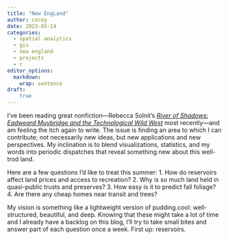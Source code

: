 ```yaml
---
title: "New EngLand"
author: corey
date: 2023-05-14
categories:
  - spatial analytics
  - gis
  - new england
  - projects
  - r
editor_options: 
  markdown: 
    wrap: sentence
draft:
    true
---
```


I've been reading great nonfiction---Rebecca Solnit's [*River of Shadows: Eadweard Muybridge and the Technological Wild West*](https://www.goodreads.com/book/show/28054.River_of_Shadows) most recently---and am feeling the itch again to write.
The issue is finding an area to which I can contribute; not necessarily new ideas, but new applications and new perspectives.
My inclination is to blend visualizations, statistics, and my words into periodic dispatches that reveal something new about this well-trod land.

Here are a few questions I'd like to treat this summer:
1. How do reservoirs affect land prices and access to recreation?
2. Why is so much land held in quasi-public trusts and preserves?
3. How easy is it to predict fall foliage?
4. Are there any cheap homes near transit and trees?

My vision is something like a lightweight version of pudding.cool: well-structured, beautiful, and deep.
Knowing that these might take a lot of time and I already have a backlog on this blog, I'll try to take small bites and answer part of each question once a week.
First up: reservoirs.
